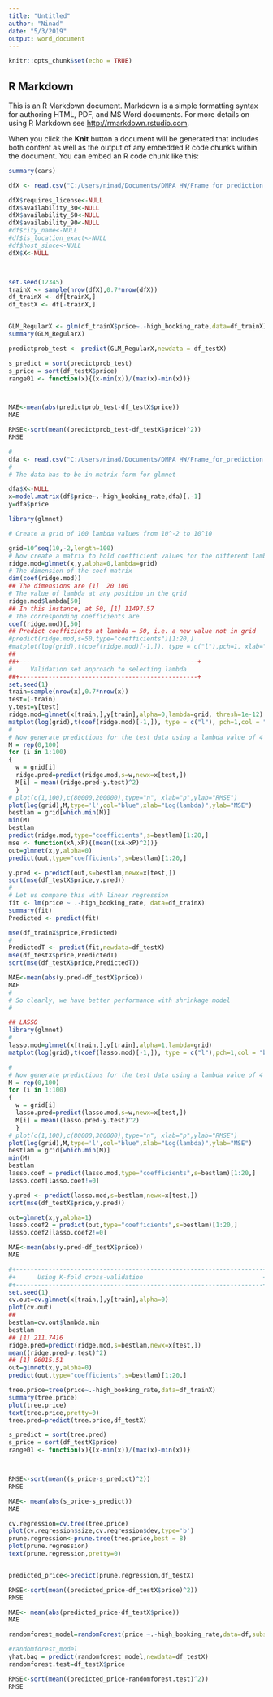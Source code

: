---
title: "Untitled"
author: "Ninad"
date: "5/3/2019"
output: word_document
---

```{r setup, include=FALSE}
knitr::opts_chunk$set(echo = TRUE)
```

## R Markdown

This is an R Markdown document. Markdown is a simple formatting syntax for authoring HTML, PDF, and MS Word documents. For more details on using R Markdown see <http://rmarkdown.rstudio.com>.

When you click the **Knit** button a document will be generated that includes both content as well as the output of any embedded R code chunks within the document. You can embed an R code chunk like this:

```{r cars}
summary(cars)
```
```{r}
dfX <- read.csv("C:/Users/ninad/Documents/DMPA HW/Frame_for_prediction.csv")

dfX$requires_license<-NULL
dfX$availability_30<-NULL
dfX$availability_60<-NULL
dfX$availability_90<-NULL
#df$city_name<-NULL
#df$is_location_exact<-NULL
#df$host_since<-NULL
dfX$X<-NULL



set.seed(12345)
trainX <- sample(nrow(dfX),0.7*nrow(dfX))
df_trainX <- df[trainX,]
df_testX <- df[-trainX,]


GLM_RegularX <- glm(df_trainX$price~.-high_booking_rate,data=df_trainX)
summary(GLM_RegularX)

```
```{r}
predictprob_test <- predict(GLM_RegularX,newdata = df_testX)

s_predict = sort(predictprob_test)
s_price = sort(df_testX$price)
range01 <- function(x){(x-min(x))/(max(x)-min(x))}



MAE<-mean(abs(predictprob_test-df_testX$price))
MAE

RMSE<-sqrt(mean((predictprob_test-df_testX$price)^2))
RMSE

```

```{r}

#
dfa <- read.csv("C:/Users/ninad/Documents/DMPA HW/Frame_for_prediction.csv")
#
# The data has to be in matrix form for glmnet

dfa$X<-NULL
x=model.matrix(df$price~.-high_booking_rate,dfa)[,-1]
y=dfa$price

library(glmnet)

# Create a grid of 100 lambda values from 10^-2 to 10^10

grid=10^seq(10,-2,length=100)
# Now create a matrix to hold coefficient values for the different lambdas
ridge.mod=glmnet(x,y,alpha=0,lambda=grid)
# The dimension of the coef matrix 
dim(coef(ridge.mod))
## The dimensions are [1]  20 100
# The value of lambda at any position in the grid
ridge.mod$lambda[50]
## In this instance, at 50, [1] 11497.57
# The corresponding coefficients are 
coef(ridge.mod)[,50]
## Predict coefficients at lambda = 50, i.e. a new value not in grid
#predict(ridge.mod,s=50,type="coefficients")[1:20,]
#matplot(log(grid),t(coef(ridge.mod)[-1,]), type = c("l"),pch=1, xlab="log(lambda)",ylab="Coefficients") #plot
##
##+-------------------------------------------------+
#     Validation set approach to selecting lambda
##+-------------------------------------------------+
set.seed(1)
train=sample(nrow(x),0.7*nrow(x))
test=(-train)
y.test=y[test]
ridge.mod=glmnet(x[train,],y[train],alpha=0,lambda=grid, thresh=1e-12)
matplot(log(grid),t(coef(ridge.mod)[-1,]), type = c("l"), pch=1,col = "black", xlab="log(lambda)",ylab="Coefficients")
#
# Now generate predictions for the test data using a lambda value of 4
M = rep(0,100)
for (i in 1:100)
{ 
  w = grid[i]
  ridge.pred=predict(ridge.mod,s=w,newx=x[test,])
  M[i] = mean((ridge.pred-y.test)^2)
  }
# plot(c(1,100),c(80000,200000),type="n", xlab="p",ylab="RMSE")
plot(log(grid),M,type='l',col="blue",xlab="Log(lambda)",ylab="MSE")
bestlam = grid[which.min(M)]
min(M)
bestlam
predict(ridge.mod,type="coefficients",s=bestlam)[1:20,]
mse <- function(xA,xP){(mean((xA-xP)^2))}
out=glmnet(x,y,alpha=0)
predict(out,type="coefficients",s=bestlam)[1:20,]

y.pred <- predict(out,s=bestlam,newx=x[test,])
sqrt(mse(df_testX$price,y.pred))
#
# Let us compare this with linear regression
fit <- lm(price ~ .-high_booking_rate, data=df_trainX)
summary(fit)
Predicted <- predict(fit)

mse(df_trainX$price,Predicted)
#
PredictedT <- predict(fit,newdata=df_testX)
mse(df_testX$price,PredictedT)
sqrt(mse(df_testX$price,PredictedT))

MAE<-mean(abs(y.pred-df_testX$price))
MAE
#
# So clearly, we have better performance with shrinkage model
#

```

```{r LASSO}
## LASSO
library(glmnet)
#
lasso.mod=glmnet(x[train,],y[train],alpha=1,lambda=grid)
matplot(log(grid),t(coef(lasso.mod)[-1,]), type = c("l"),pch=1,col = "black", xlab="log(lambda)",ylab="Coefficients")

#
# Now generate predictions for the test data using a lambda value of 4
M = rep(0,100)
for (i in 1:100)
{ 
  w = grid[i]
  lasso.pred=predict(lasso.mod,s=w,newx=x[test,])
  M[i] = mean((lasso.pred-y.test)^2)
  }
# plot(c(1,100),c(80000,300000),type="n", xlab="p",ylab="RMSE")
plot(log(grid),M,type='l',col="blue",xlab="Log(lambda)",ylab="MSE")
bestlam = grid[which.min(M)]
min(M)
bestlam
lasso.coef = predict(lasso.mod,type="coefficients",s=bestlam)[1:20,]
lasso.coef[lasso.coef!=0]

y.pred <- predict(lasso.mod,s=bestlam,newx=x[test,])
sqrt(mse(df_testX$price,y.pred))

out=glmnet(x,y,alpha=1)
lasso.coef2 = predict(out,type="coefficients",s=bestlam)[1:20,]
lasso.coef2[lasso.coef2!=0]

MAE<-mean(abs(y.pred-df_testX$price))
MAE

```

```{r K-fold}



#+--------------------------------------------------------------------+
#+      Using K-fold cross-validation                                 +
#+--------------------------------------------------------------------+
set.seed(1)
cv.out=cv.glmnet(x[train,],y[train],alpha=0)
plot(cv.out)
##
bestlam=cv.out$lambda.min
bestlam
## [1] 211.7416
ridge.pred=predict(ridge.mod,s=bestlam,newx=x[test,])
mean((ridge.pred-y.test)^2)
## [1] 96015.51
out=glmnet(x,y,alpha=0)
predict(out,type="coefficients",s=bestlam)[1:20,]
```




```{r}

tree.price=tree(price~.-high_booking_rate,data=df_trainX)
summary(tree.price)
plot(tree.price)
text(tree.price,pretty=0)
tree.pred=predict(tree.price,df_testX)

s_predict = sort(tree.pred)
s_price = sort(df_testX$price)
range01 <- function(x){(x-min(x))/(max(x)-min(x))}



RMSE<-sqrt(mean((s_price-s_predict)^2))
RMSE

MAE<- mean(abs(s_price-s_predict))
MAE


```
```{r}

cv.regression=cv.tree(tree.price)
plot(cv.regression$size,cv.regression$dev,type='b')
prune.regression<-prune.tree(tree.price,best = 8)
plot(prune.regression)
text(prune.regression,pretty=0)


predicted_price<-predict(prune.regression,df_testX)

RMSE<-sqrt(mean((predicted_price-df_testX$price)^2))
RMSE

MAE<- mean(abs(predicted_price-df_testX$price))
MAE


```
```{r}

randomforest_model=randomForest(price ~.-high_booking_rate,data=df,subset=train,mtry=6,importance=TRUE,na.action=na.roughfix)

#randomforest_model
yhat.bag = predict(randomforest_model,newdata=df_testX)
randomforest.test=df_testX$price

RMSE<-sqrt(mean((predicted_price-randomforest.test)^2))
RMSE
```